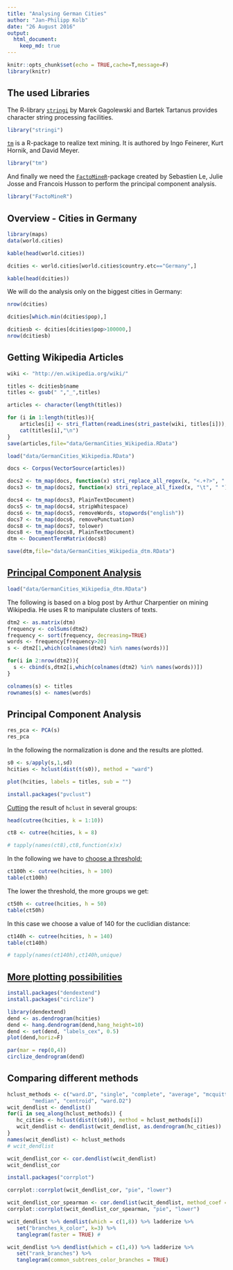 ```yaml
---
title: "Analysing German Cities"
author: "Jan-Philipp Kolb"
date: "26 August 2016"
output:
  html_document:
    keep_md: true
---
```


```r
knitr::opts_chunk$set(echo = TRUE,cache=T,message=F)
library(knitr)
```

## The used Libraries

The R-library [`stringi`](http://stringi.rexamine.com/) by Marek Gagolewski and Bartek Tartanus provides character string processing facilities.

```r
library("stringi")
```

[`tm`](http://www.jstatsoft.org/v25/i05/) is a R-package to realize text mining. It is authored by Ingo Feinerer, Kurt Hornik, and David Meyer.

```r
library("tm")
```

And finally we need the [`FactoMineR`](https://cran.r-project.org/web/packages/FactoMineR/vignettes/FactoMineR.pdf)-package created by Sebastien Le, Julie Josse and Francois Husson to perform the principal component analysis. 

```r
library("FactoMineR")
```



## Overview - Cities in Germany

```r
library(maps)
data(world.cities)
```

```r
kable(head(world.cities))
```

```r
dcities <- world.cities[world.cities$country.etc=="Germany",]
```

```r
kable(head(dcities))
```

We will do the analysis only on the biggest cities in Germany:

```r
nrow(dcities)

dcities[which.min(dcities$pop),]

dcitiesb <- dcities[dcities$pop>100000,]
nrow(dcitiesb)
```


## Getting Wikipedia Articles

```r
wiki <- "http://en.wikipedia.org/wiki/"

titles <- dcitiesb$name
titles <- gsub(" ","_",titles)
```

```r
articles <- character(length(titles))

for (i in 1:length(titles)){
    articles[i] <- stri_flatten(readLines(stri_paste(wiki, titles[i])), col = " ")
    cat(titles[i],"\n")
}
save(articles,file="data/GermanCities_Wikipedia.RData")
```

```r
load("data/GermanCities_Wikipedia.RData")
```



```r
docs <- Corpus(VectorSource(articles))

docs2 <- tm_map(docs, function(x) stri_replace_all_regex(x, "<.+?>", " "))
docs3 <- tm_map(docs2, function(x) stri_replace_all_fixed(x, "\t", " "))

docs4 <- tm_map(docs3, PlainTextDocument)
docs5 <- tm_map(docs4, stripWhitespace)
docs6 <- tm_map(docs5, removeWords, stopwords("english"))
docs7 <- tm_map(docs6, removePunctuation)
docs8 <- tm_map(docs7, tolower)
docs8 <- tm_map(docs8, PlainTextDocument)
dtm <- DocumentTermMatrix(docs8)  
```

```r
save(dtm,file="data/GermanCities_Wikipedia_dtm.RData")
```


## [Principal Component Analysis](https://dzone.com/articles/manipulate-clusters-of-texts)

```r
load("data/GermanCities_Wikipedia_dtm.RData")
```


The following is based on a blog post by  Arthur Charpentier on mining Wikipedia. He uses R to manipulate clusters of texts.

```r
dtm2 <- as.matrix(dtm)
frequency <- colSums(dtm2)
frequency <- sort(frequency, decreasing=TRUE)
words <- frequency[frequency>20]
s <- dtm2[1,which(colnames(dtm2) %in% names(words))]

for(i in 2:nrow(dtm2)){
  s <- cbind(s,dtm2[i,which(colnames(dtm2) %in% names(words))])
} 

colnames(s) <- titles
rownames(s) <- names(words)
```

## Principal Component Analysis

```r
res_pca <- PCA(s)
res_pca
```


In the following the normalization is done and the results are plotted. 

```r
s0 <- s/apply(s,1,sd)
hcities <- hclust(dist(t(s0)), method = "ward")

plot(hcities, labels = titles, sub = "")
```

```r
install.packages("pvclust")
```


[Cutting](https://stat.ethz.ch/R-manual/R-devel/library/stats/html/cutree.html) the result of `hclust` in several groups:

```r
head(cutree(hcities, k = 1:10))

ct8 <- cutree(hcities, k = 8)

# tapply(names(ct8),ct8,function(x)x)
```

In the following we have to [choose a threshold:](https://www.uni-due.de/imperia/md/content/soziologie/stein/skript_clusteranalyse_sose2011.pdf)

```r
ct100h <- cutree(hcities, h = 100)
table(ct100h)
```

The lower the threshold, the more groups we get:

```r
ct50h <- cutree(hcities, h = 50)
table(ct50h)
```

In this case we choose a value of 140 for the cuclidian distance:

```r
ct140h <- cutree(hcities, h = 140)
table(ct140h)
```

```r
# tapply(names(ct140h),ct140h,unique)
```



## [More plotting possibilities](https://cran.r-project.org/web/packages/dendextend/vignettes/Cluster_Analysis.html)

```r
install.packages("dendextend")
install.packages("circlize")
```


```r
library(dendextend)
dend <- as.dendrogram(hcities)
dend <- hang.dendrogram(dend,hang_height=10)
dend <- set(dend, "labels_cex", 0.5)
plot(dend,horiz=F)
```

```r
par(mar = rep(0,4))
circlize_dendrogram(dend)
```

## Comparing different methods

```r
hclust_methods <- c("ward.D", "single", "complete", "average", "mcquitty", 
        "median", "centroid", "ward.D2")
wcit_dendlist <- dendlist()
for(i in seq_along(hclust_methods)) {
   hc_cities <- hclust(dist(t(s0)), method = hclust_methods[i])   
   wcit_dendlist <- dendlist(wcit_dendlist, as.dendrogram(hc_cities))
}
names(wcit_dendlist) <- hclust_methods
# wcit_dendlist
```

```r
wcit_dendlist_cor <- cor.dendlist(wcit_dendlist)
wcit_dendlist_cor
```

```r
install.packages("corrplot")
```


```r
corrplot::corrplot(wcit_dendlist_cor, "pie", "lower")
```

```r
wcit_dendlist_cor_spearman <- cor.dendlist(wcit_dendlist, method_coef = "spearman")
corrplot::corrplot(wcit_dendlist_cor_spearman, "pie", "lower")
```

```r
wcit_dendlist %>% dendlist(which = c(1,8)) %>% ladderize %>% 
   set("branches_k_color", k=3) %>% 
   tanglegram(faster = TRUE) # 
```

```r
wcit_dendlist %>% dendlist(which = c(1,4)) %>% ladderize %>% 
   set("rank_branches") %>%
   tanglegram(common_subtrees_color_branches = TRUE)
```

